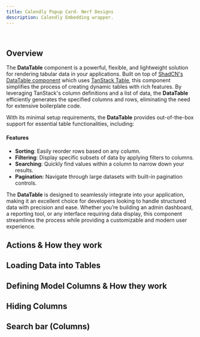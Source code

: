 ```yaml
---
title: Calendly Popup Card- Nerf Designs
description: Calendly Embedding wrapper.
---
```


<DataTablePreview />
<br />

## Overview

The **DataTable** component is a powerful, flexible, and lightweight solution for rendering tabular data in your applications.
Built on top of [ShadCN's DataTable component](https://ui.shadcn.com/docs/components/data-table) which uses
[TanStack Table](https://tanstack.com/table), this component simplifies the process of creating dynamic tables with rich features.
By leveraging TanStack's column definitions and a list of data, the **DataTable** efficiently generates the specified columns and rows,
eliminating the need for extensive boilerplate code.

With its minimal setup requirements, the **DataTable** provides out-of-the-box support for essential table functionalities, including:

#### Features

- **Sorting**: Easily reorder rows based on any column.
- **Filtering**: Display specific subsets of data by applying filters to columns.
- **Searching**: Quickly find values within a column to narrow down your results.
- **Pagination**: Navigate through large datasets with built-in pagination controls.

The **DataTable** is designed to seamlessly integrate into your application, making it an excellent choice for developers looking to handle structured
data with precision and ease. Whether you’re building an admin dashboard, a reporting tool, or any interface requiring data display,
this component streamlines the process while providing a customizable and modern user experience.

## Actions & How they work

## Loading Data into Tables

## Defining Model Columns & How they work

## Hiding Columns

## Search bar (Columns)
